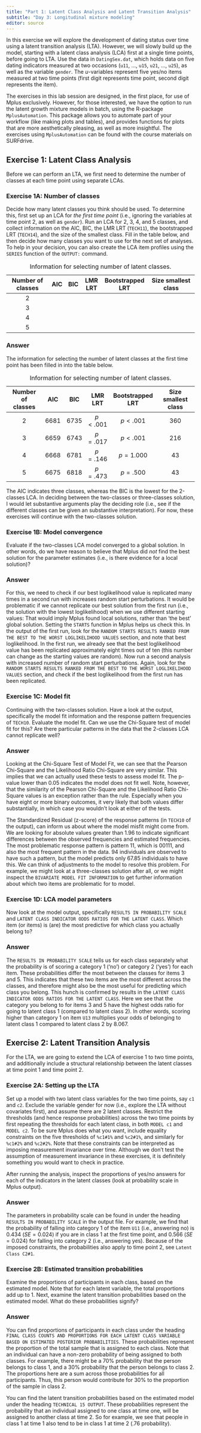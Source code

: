```yaml
---
title: "Part 1: Latent Class Analysis and Latent Transition Analysis"
subtitle: "Day 3: Longitudinal mixture modeling"
editor: source
---
```


In this exercise we will explore the development of dating status over time using a latent transition analysis (LTA). However, we will slowly build up the model, starting with a latent class analysis (LCA) first at a single time points, before going to LTA.  Use the data in `DatingSex.dat`, which holds data on five dating indicators measured at two occasions (`u11`, ..., `u15`, `u21`, ..., `u25`), as well as the variable `gender`. The $u$-variables represent five yes/no items measured at two time points (first digit represents time point, second digit represents the item).

::: {.callout-note appearance="simple"}
The exercises in this lab session are designed, in the first place, for use of Mplus exclusively. However, for those interested, we have the option to run the latent growth mixture models in batch, using the R-package `MplusAutomation`. This package allows you to automate part of your workflow (like making plots and tables), and provides functions for plots that are more aesthetically pleasing, as well as more insightful. The exercises using `MplusAutomation` can be found with the course materials on SURFdrive.
:::

## Exercise 1: Latent Class Analysis
Before we can perform an LTA, we first need to determine the number of classes at each time point using separate LCAs. 

### Exercise 1A: Number of classes
Decide how many latent classes you think should be used. To determine this, first set up an LCA for *the first time point* (i.e., ignoring the variables at time point 2, as well as `gender`). Run an LCA for 2, 3, 4, and 5 classes, and collect information on the AIC, BIC, the LMR LRT (`TECH11`), the bootstrapped LRT (`TECH14`), and the size of the smallest class. Fill in the table below, and then decide how many classes you want to use for the next set of analyses. To help in your decision, you can also create the LCA item profiles using the `SERIES` function of the `OUTPUT:` command. 

| Number of classes | AIC | BIC | LMR LRT | Bootstrapped LRT | Size smallest class |
|:-----------------:|:---:|:---:|:-------:|:----------------:|:-------------------:|
| 2                 |     |     |         |                  |                     |
| 3                 |     |     |         |                  |                     |
| 4                 |     |     |         |                  |                     |
| 5                 |     |     |         |                  |                     |             

: Information for selecting number of latent classes.

::: {.callout-caution collapse="true"}
### Answer
The information for selecting the number of latent classes at the first time point has been filled in into the table below. 

| Number of classes | AIC | BIC | LMR LRT | Bootstrapped LRT | Size smallest class |
|:-----------------:|:---:|:---:|:-------:|:----------------:|:-------------------:|
| 2                 | 6681| 6735| $p < .001$ | $p < .001$   | 360                 |
| 3                 | 6659| 6743| $p = .017$ | $p < .001$   | 216                 |
| 4                 | 6668| 6781| $p = .146$ | $p = 1.000$  |  43                |
| 5                 | 6675| 6818| $p = .473$ | $p = .500$   |  43                |

: Information for selecting number of latent classes.

The AIC indicates three classes, whereas the BIC is the lowest for the 2-classes LCA. In deciding between the two-classes or three-classes solution, I would let substantive arguments play the deciding role (i.e., see if the different classes can be given an substantive interpretation). For now, these exercises will continue with the two-classes solution. 

:::

### Exercise 1B: Model convergence
Evaluate if the two-classes LCA model converged to a global solution. In other words, do we have reason to believe that Mplus did *not* find the best solution for the parameter estimates (i.e., is there evidence for a local solution)? 

::: {.callout-caution collapse="true"}
### Answer
For this, we need to check if our best loglikelihood value is replicated many times in a second run with increases random start perturbations. It would be problematic if we cannot replicate our best solution from the first run (i.e., the solution with the lowest loglikelihood) when we use different starting values: That would imply Mplus found local solutions, rather than 'the best' global solution. Setting the `STARTS` function in Mplus helps us check this. In the output of the first run, look for the `RANDOM STARTS RESULTS RANKED FROM THE BEST TO THE WORST LOGLIKELIHOOD VALUES` section, and note that best loglikelihood. In the first run, we already see that the best loglikelihood value has been replicated approximately eight times out of ten (this number can change as the starting values are random). Now run a second analysis with increased number of random start perturbations. Again, look for the `RANDOM STARTS RESULTS RANKED FROM THE BEST TO THE WORST LOGLIKELIHOOD VALUES` section, and check if the best loglikelihood from the first run has been replicated. 
:::

### Exercise 1C: Model fit
Continuing with the two-classes solution. Have a look at the output, specifically the model fit information and the response pattern frequencies of `TECH10`. Evaluate the model fit. Can we use the Chi-Square test of model fit for this? Are there particular patterns in the data that the 2-classes LCA cannot replicate well? 

::: {.callout-caution collapse="true"}
### Answer
Looking at the Chi-Square Test of Model Fit, we can see that the Pearson Chi-Square and the Likelihood Ratio Chi-Square are very similar. This implies that we can actually used these tests to assess model fit. The p-value lower than 0.05 indicates the model does not fit well. Note, however, that the similarity of the Pearson Chi-Square and the Likelihood Ratio Chi-Square values is an exception rather than the rule. Especially when you have eight or more binary outcomes, it very likely that both values differ substantially, in which case you wouldn't look at either of the tests. 

The Standardized Residual (z-score) of the response patterns (in `TECH10` of the output), can inform us about where the model misfit might come from. We are looking for absolute values greater than 1.96 to indicate significant differences between the observed frequencies and estimated frequencies. The most problematic response pattern is pattern 11, which is 00111, and also the most frequent pattern in the data. 94 individuals are observed to have such a pattern, but the model predicts only 67.85 individuals to have this. We can think of adjustments to the model to resolve this problem. For example, we might look at a three-classes solution after all, or we might inspect the `BIVARIATE MODEL FIT INFORMATION` to get further information about which two items are problematic for to model.
:::

### Exercise 1D: LCA model parameters
Now look at the model output, specifically `RESULTS IN PROBABILITY SCALE` and `LATENT CLASS INDICATOR ODDS RATIOS FOR THE LATENT CLASS`. Which item (or items) is (are) the most predictive for which class you actually belong to?  

::: {.callout-caution collapse="true"}
### Answer
The `RESULTS IN PROBABILITY SCALE` tells us for each class separately what the probability is of scoring a category 1 ('no') or category 2 ('yes') for each item. These probabilities differ the most between the classes for items 3 and 5. This indicates that these two items are the most different across the classes, and therefore might also be the most useful for predicting which class you belong. This hunch is confirmed by results in the `LATENT CLASS INDICATOR ODDS RATIOS FOR THE LATENT CLASS`. Here we see that the category you belong to for items 3 and 5 have the highest odds ratio for going to latent class 1 (compared to latent class 2). In other words, scoring higher than category 1 on item `U13` multiplies your odds of belonging to latent class 1 compared to latent class 2 by 8.067.  
:::


## Exercise 2: Latent Transition Analysis
For the LTA, we are going to extend the LCA of exercise 1 to two time points, and additionally include a structural relationship between the latent classes at time point 1 and time point 2. 

### Exercise 2A: Setting up the LTA
Set up a model with two latent class variables for the two time points, say `c1` and `c2`. Exclude the variable gender for now (i.e., explore the LTA without covariates first), and assume there are 2 latent classes. Restrict the thresholds (and hence response probabilities) across the two time points by first repeating the thresholds for each latent class, in both `MODEL c1` and `MODEL c2`. To be sure Mplus does what you want, include equality constraints on the five thresholds of `%c1#1%` and `%c2#1%`, and similarly for `%c1#2%` and `%c2#2%`. Note that these constraints can be interpreted as imposing measurement invariance over time. Although we don't test the assumption of measurement invariance in these exercises, it is definitely something you would want to check in practice.

After running the analysis, inspect the proportions of yes/no answers for each of the indicators in the latent classes (look at probability scale in Mplus output). 

::: {.callout-caution collapse="true"}
### Answer
The parameters in probability scale can be found in under the heading `RESULTS IN PROBABILITY SCALE` in the output file. For example, we find that the probability of falling into category 1 of the item `U11` (i.e., answering no) is 0.434 ($SE = 0.024$) if you are in class 1 at the first time point, and 0.566 ($SE = 0.024$) for falling into category 2 (i.e., answering yes). Because of the imposed constraints, the probabilities also apply to time point 2, see `Latent Class C2#1`. 
:::

### Exercise 2B: Estimated transition probabilities
Examine the proportions of participants in each class, based on the estimated model. Note that for each latent variable, the total proportions add up to 1. Next, examine the latent transition probabilities based on the estimated model. What do these probabilities signify?

::: {.callout-caution collapse="true"}
### Answer
You can find proportions of participants in each class under the heading `FINAL CLASS COUNTS AND PROPORTIONS FOR EACH LATENT CLASS VARIABLE BASED ON ESTIMATED POSTERIOR PROBABILITIES`. These probabilities represent the proportion of the total sample that is assigned to each class. Note that an individual can have a non-zero probability of being assigned to both classes. For example, there might be a 70% probability that the person belongs to class 1, and a 30% probability that the person belongs to class 2. The proportions here are a sum across those probabilities for all participants. Thus, this person would contribute for 30% to the proportion of the sample in class 2.

You can find the latent transition probabilities based on the estimated model under the heading `TECHNICAL 15 OUTPUT`. These probabilities represent the probability that an individual assigned to one class at time one, will be assigned to another class at time 2. So for example, we see that people in class 1 at time 1 also tend to be in class 1 at time 2 (.76 probability).
:::

